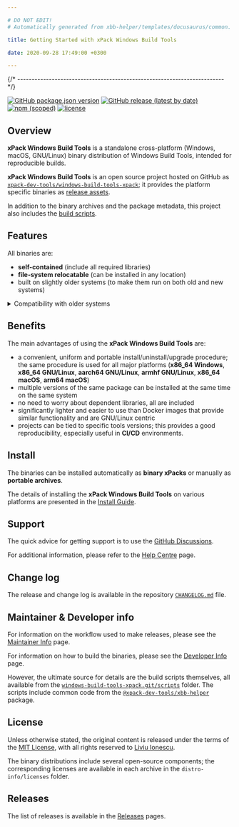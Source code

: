 ```yaml
---

# DO NOT EDIT!
# Automatically generated from xbb-helper/templates/docusaurus/common.

title: Getting Started with xPack Windows Build Tools

date: 2020-09-28 17:49:00 +0300

---
```



{/* ------------------------------------------------------------------------ */}

[![GitHub package.json version](https://img.shields.io/github/package-json/v/xpack-dev-tools/windows-build-tools-xpack)](https://github.com/xpack-dev-tools/windows-build-tools-xpack/blob/xpack/package.json)
[![GitHub release (latest by date)](https://img.shields.io/github/v/release/xpack-dev-tools/windows-build-tools-xpack)](https://github.com/xpack-dev-tools/windows-build-tools-xpack/releases/)
[![npm (scoped)](https://img.shields.io/npm/v/@xpack-dev-tools/windows-build-tools.svg?color=blue)](https://www.npmjs.com/package/@xpack-dev-tools/windows-build-tools/)
[![license](https://img.shields.io/github/license/xpack-dev-tools/windows-build-tools-xpack)](https://github.com/xpack-dev-tools/windows-build-tools-xpack/blob/xpack/LICENSE)

## Overview

**xPack Windows Build Tools** is a standalone cross-platform (Windows, macOS, GNU/Linux)
binary distribution of Windows Build Tools,
intended for reproducible builds.

<Overview/>

**xPack Windows Build Tools** is an open source project hosted on GitHub as
[`xpack-dev-tools/windows-build-tools-xpack`](https://github.com/xpack-dev-tools/windows-build-tools-xpack);
it provides the platform specific binaries as
[release assets](https://github.com/xpack-dev-tools/windows-build-tools-xpack/releases).

In addition to the binary archives and the package metadata,
this project also includes the
[build scripts](https://github.com/xpack-dev-tools/windows-build-tools-xpack/tree/xpack/scripts).

<UpgradeNotice/>

## Features

All binaries are:

- **self-contained** (include all required libraries)
- **file-system relocatable** (can be installed in any location)
- built on slightly older systems (to make them run on both old and new systems)

<details>
<summary>Compatibility with older systems</summary>

Given that most operating systems maintain significant compatibility
with older versions, building an application on an older system ensures
that the same binary can run on newer versions. Conversely, building an
application on a newer system may utilize library features that are
not available in older versions, making backward compatibility less
feasible.

</details>

## Benefits

The main advantages of using the **xPack Windows Build Tools** are:

- a convenient, uniform and portable install/uninstall/upgrade procedure;
  the same procedure is used for all major
  platforms (**x86_64 Windows**,
  **x86_64 GNU/Linux**,
  **aarch64 GNU/Linux**,
  **armhf GNU/Linux**,
  **x86_64 macOS**,
  **arm64 macOS**)
- multiple versions of the same package can be installed at the same time on
  the same system
- no need to worry about dependent libraries, all are included
- significantly lighter and easier to use than Docker images that provide
  similar functionality and are GNU/Linux centric
- projects can be tied to specific tools versions; this provides a good
  reproducibility, especially useful in **CI/CD** environments.

<Compatibility/>

## Install

The binaries can be installed automatically as **binary xPacks** or manually as
**portable archives**.

The details of installing the **xPack Windows Build Tools** on various platforms are
presented in the
[Install Guide](/docs/install/).

<Documentation/>

<ReleaseSchedule/>

## Support

The quick advice for getting support is to use the
[GitHub Discussions](https://github.com/xpack-dev-tools/windows-build-tools-xpack/discussions/).

For additional information, please refer to the
[Help Centre](/docs/support/) page.

## Change log

The release and change log is available in the repository
[`CHANGELOG.md`](https://github.com/xpack-dev-tools/windows-build-tools-xpack/blob/xpack/CHANGELOG.md) file.

## Maintainer & Developer info

For information on the workflow used to make releases, please see the
[Maintainer Info](/docs/maintainer-info/) page.

For information on how to build the binaries, please see the
[Developer Info](/docs/developer-info/) page.

However, the ultimate source for details are the build scripts themselves,
all available from the
[`windows-build-tools-xpack.git/scripts`](https://github.com/xpack-dev-tools/windows-build-tools-xpack/tree/xpack/scripts/)
folder. The scripts include common code from the [`@xpack-dev-tools/xbb-helper`](https://github.com/xpack-dev-tools/xbb-helper-xpack) package.

## License

Unless otherwise stated, the original content is released under the terms of the
[MIT License](https://opensource.org/licenses/mit/),
with all rights reserved to
[Liviu Ionescu](https://github.com/ilg-ul).

The binary distributions include several open-source components; the
corresponding licenses are available in each archive in the
`distro-info/licenses` folder.

## Releases

The list of releases is available in the [Releases](/docs/releases/) pages.
